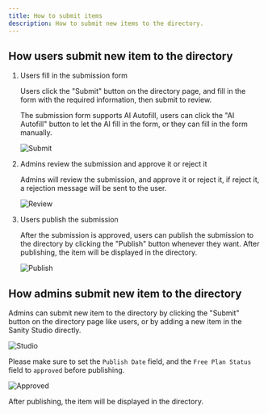 ```yaml
---
title: How to submit items
description: How to submit new items to the directory.
---
```



## How users submit new item to the directory

<Steps>

1. Users fill in the submission form

    Users click the "Submit" button on the directory page, and fill in the form with the required information, then submit to review.

    <Aside type="tip">
        The submission form supports AI Autofill, users can click the "AI Autofill" button to let the AI fill in the form, or they can fill in the form manually.
    </Aside>

    ![Submit](../../../assets/images/guide-submission-user.png)

2. Admins review the submission and approve it or reject it

    Admins will review the submission, and approve it or reject it, if reject it, a rejection message will be sent to the user.

    ![Review](../../../assets/images/guide-submission-review.png)

3. Users publish the submission

    After the submission is approved, users can publish the submission to the directory by clicking the "Publish" button whenever they want. After publishing, the item will be displayed in the directory.

    ![Publish](../../../assets/images/guide-submission-publish.png)

</Steps>

## How admins submit new item to the directory

Admins can submit new item to the directory by clicking the "Submit" button on the directory page like users, or by adding a new item in the Sanity Studio directly.

![Studio](../../../assets/images/guide-submission-admin.png)

Please make sure to set the `Publish Date` field, and the `Free Plan Status` field to `approved` before publishing.

![Approved](../../../assets/images/guide-submission-approved.png)

After publishing, the item will be displayed in the directory.
